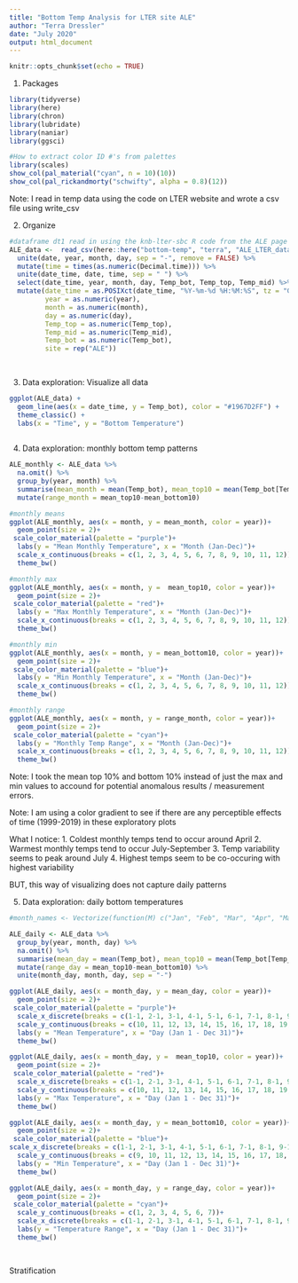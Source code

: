 ```yaml
---
title: "Bottom Temp Analysis for LTER site ALE"
author: "Terra Dressler"
date: "July 2020"
output: html_document
---
```


```r
knitr::opts_chunk$set(echo = TRUE)
```

1. Packages
```r
library(tidyverse)
library(here)
library(chron)
library(lubridate)
library(naniar)
library(ggsci)

#How to extract color ID #'s from palettes
library(scales)
show_col(pal_material("cyan", n = 10)(10)) 
show_col(pal_rickandmorty("schwifty", alpha = 0.8)(12))

```


Note: I read in temp data using the code on LTER website and wrote a csv file using write_csv


2. Organize
```r

#dataframe dt1 read in using the knb-lter-sbc R code from the ALE page on the LTER website
ALE_data <-  read_csv(here::here("bottom-temp", "terra", "ALE_LTER_data.csv"), col_names = TRUE, col_types = cols(.default = col_character())) %>% 
  unite(date, year, month, day, sep = "-", remove = FALSE) %>% 
  mutate(time = times(as.numeric(Decimal.time))) %>% 
  unite(date_time, date, time, sep = " ") %>% 
  select(date_time, year, month, day, Temp_bot, Temp_top, Temp_mid) %>% 
  mutate(date_time = as.POSIXct(date_time, "%Y-%m-%d %H:%M:%S", tz = "GMT"),
         year = as.numeric(year),
         month = as.numeric(month),
         day = as.numeric(day),
         Temp_top = as.numeric(Temp_top), 
         Temp_mid = as.numeric(Temp_mid), 
         Temp_bot = as.numeric(Temp_bot),
         site = rep("ALE")) 
  
  
```

3. Data exploration: Visualize all data
```r
ggplot(ALE_data) +
  geom_line(aes(x = date_time, y = Temp_bot), color = "#1967D2FF") +
  theme_classic() +
  labs(x = "Time", y = "Bottom Temperature")
  
```


4. Data exploration: monthly bottom temp patterns

```r
ALE_monthly <- ALE_data %>% 
  na.omit() %>% 
  group_by(year, month) %>% 
  summarise(mean_month = mean(Temp_bot), mean_top10 = mean(Temp_bot[Temp_bot>=quantile(Temp_bot, 0.9)]), mean_bottom10 = mean(Temp_bot[Temp_bot<=quantile(Temp_bot, 0.1)]), n = n()) %>%  
  mutate(range_month = mean_top10-mean_bottom10) 

#monthly means
ggplot(ALE_monthly, aes(x = month, y = mean_month, color = year))+
  geom_point(size = 2)+
 scale_color_material(palette = "purple")+
  labs(y = "Mean Monthly Temperature", x = "Month (Jan-Dec)")+
  scale_x_continuous(breaks = c(1, 2, 3, 4, 5, 6, 7, 8, 9, 10, 11, 12))+
  theme_bw()

#monthly max
ggplot(ALE_monthly, aes(x = month, y =  mean_top10, color = year))+
  geom_point(size = 2)+
 scale_color_material(palette = "red")+
  labs(y = "Max Monthly Temperature", x = "Month (Jan-Dec)")+
  scale_x_continuous(breaks = c(1, 2, 3, 4, 5, 6, 7, 8, 9, 10, 11, 12))+
  theme_bw()

#monthly min
ggplot(ALE_monthly, aes(x = month, y = mean_bottom10, color = year))+
  geom_point(size = 2)+
 scale_color_material(palette = "blue")+
  labs(y = "Min Monthly Temperature", x = "Month (Jan-Dec)")+
  scale_x_continuous(breaks = c(1, 2, 3, 4, 5, 6, 7, 8, 9, 10, 11, 12))+
  theme_bw()

#monthly range
ggplot(ALE_monthly, aes(x = month, y = range_month, color = year))+
  geom_point(size = 2)+
 scale_color_material(palette = "cyan")+
  labs(y = "Monthly Temp Range", x = "Month (Jan-Dec)")+
  scale_x_continuous(breaks = c(1, 2, 3, 4, 5, 6, 7, 8, 9, 10, 11, 12))+
  theme_bw()

```

Note: I took the mean top 10% and bottom 10% instead of just the max and min values to accound for potential anomalous results / measurement errors.


Note: I am using a color gradient to see if there are any perceptible effects of time (1999-2019) in these exploratory plots

What I notice: 
1. Coldest monthly temps tend to occur around April
2. Warmest monthly temps tend to occur July-September
3. Temp variability seems to peak around July
4. Highest temps seem to be co-occuring with highest variability 

BUT, this way of visualizing does not capture daily patterns

5. Data exploration: daily bottom temperatures
```r
#month_names <- Vectorize(function(M) c("Jan", "Feb", "Mar", "Apr", "May", "Jun", "Jul", "Aug", "Sep", "Oct", "Nov", "Dec")[M])

ALE_daily <- ALE_data %>% 
  group_by(year, month, day) %>% 
  na.omit() %>% 
  summarise(mean_day = mean(Temp_bot), mean_top10 = mean(Temp_bot[Temp_bot>=quantile(Temp_bot, 0.9)]), mean_bottom10 = mean(Temp_bot[Temp_bot<=quantile(Temp_bot, 0.1)]), n = n()) %>% 
  mutate(range_day = mean_top10-mean_bottom10) %>%
  unite(month_day, month, day, sep = "-") 

ggplot(ALE_daily, aes(x = month_day, y = mean_day, color = year))+
  geom_point(size = 2)+
 scale_color_material(palette = "purple")+
  scale_x_discrete(breaks = c(1-1, 2-1, 3-1, 4-1, 5-1, 6-1, 7-1, 8-1, 9-1, 10-1, 11-1, 12-1))+
  scale_y_continuous(breaks = c(10, 11, 12, 13, 14, 15, 16, 17, 18, 19, 20, 21, 22))+
  labs(y = "Mean Temperature", x = "Day (Jan 1 - Dec 31)")+
  theme_bw()

ggplot(ALE_daily, aes(x = month_day, y =  mean_top10, color = year))+
  geom_point(size = 2)+
 scale_color_material(palette = "red")+
  scale_x_discrete(breaks = c(1-1, 2-1, 3-1, 4-1, 5-1, 6-1, 7-1, 8-1, 9-1, 10-1, 11-1, 12-1))+
  scale_y_continuous(breaks = c(10, 11, 12, 13, 14, 15, 16, 17, 18, 19, 20, 21, 22))+
  labs(y = "Max Temperature", x = "Day (Jan 1 - Dec 31)")+
  theme_bw()

ggplot(ALE_daily, aes(x = month_day, y = mean_bottom10, color = year))+
  geom_point(size = 2)+
 scale_color_material(palette = "blue")+
scale_x_discrete(breaks = c(1-1, 2-1, 3-1, 4-1, 5-1, 6-1, 7-1, 8-1, 9-1, 10-1, 11-1, 12-1))+
  scale_y_continuous(breaks = c(9, 10, 11, 12, 13, 14, 15, 16, 17, 18, 19, 20, 21, 22))+
  labs(y = "Min Temperature", x = "Day (Jan 1 - Dec 31)")+
  theme_bw()

ggplot(ALE_daily, aes(x = month_day, y = range_day, color = year))+
  geom_point(size = 2)+
 scale_color_material(palette = "cyan")+
  scale_y_continuous(breaks = c(1, 2, 3, 4, 5, 6, 7))+
  scale_x_discrete(breaks = c(1-1, 2-1, 3-1, 4-1, 5-1, 6-1, 7-1, 8-1, 9-1, 10-1, 11-1, 12-1))+
  labs(y = "Temperature Range", x = "Day (Jan 1 - Dec 31)")+
  theme_bw()

  
```


Stratification
